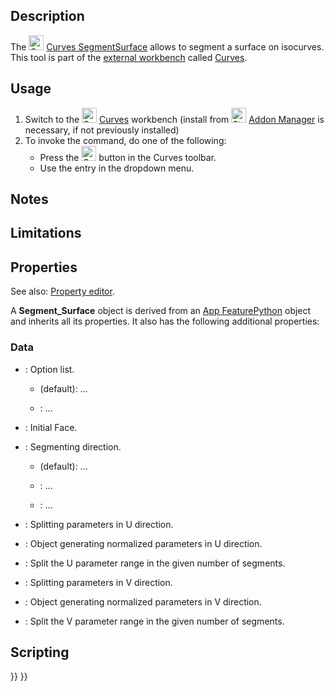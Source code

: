 <languages/>
<translate>

<!--T:1-->
{{Docnav
|[[Curves_GordonSurface|GordonSurface]]
|[[Curves_CompressionSpring|CompressionSpring]]
|[[Curves_Workbench|Curves]]
|IconL=Curves_GordonSurface.svg
|IconR=Curves_CompressionSpring.svg
|IconC=Curves_workbench_icon.svg
}}

<!--T:2-->
{{GuiCommand
|Name=Curves SegmentSurface
|MenuLocation=Surfaces → Segment surface
|Workbenches=[[Curves_Workbench|Curves]]
}}

==Description== <!--T:3-->

<!--T:4-->
The [[Image:Curves_SegmentSurface.svg|24px]] [[Curves_SegmentSurface|Curves SegmentSurface]] allows to segment a surface on isocurves. This tool is part of the [[External_workbenches|external workbench]] called [[Curves_Workbench|Curves]].

==Usage== <!--T:5-->

<!--T:6-->
# Switch to the [[Image:Curves_workbench_icon.svg|24px]] [[Curves_Workbench|Curves]] workbench (install from [[Image:Std_AddonMgr.svg|24px]] [[Std_AddonMgr|Addon Manager]] is necessary, if not previously installed)
# To invoke the command, do one of the following:
#* Press the [[Image:Curves_SegmentSurface.svg|24px]] button in the Curves toolbar.
#* Use the {{MenuCommand|Surfaces → Segment surface}} entry in the dropdown menu.


==Notes== <!--T:7-->


==Limitations== <!--T:8-->


==Properties== <!--T:9-->

See also: [[Property_editor|Property editor]].

A '''Segment_Surface''' object is derived from an [[App_FeaturePython|App FeaturePython]] object and inherits all its properties. It also has the following additional properties:

===Data===

{{TitleProperty|Base}}

* {{PropertyData|Option|Enumeration}}: Option list.
** {{Value|Custom}} (default): ...
** {{Value|Auto}}: ...
* {{PropertyData|Source|LinkSub}}: Initial Face.

{{TitleProperty|Option Auto}}

* {{PropertyData|Direction|Enumeration}}: Segmenting direction.
** {{Value|U}} (default): ...
** {{Value|V}}: ...
** {{Value|Both}}: ...

{{TitleProperty|UDirection}}

* {{PropertyData|Knots U|FloatList}}: Splitting parameters in U direction.
* {{PropertyData|Knots UProvider|Link}}: Object generating normalized parameters in U direction.
* {{PropertyData|Number U|Integer}}: Split the U parameter range in the given number of segments.

{{TitleProperty|VDirection}}

* {{PropertyData|Knots V|FloatList}}: Splitting parameters in V direction.
* {{PropertyData|Knots VProvider|Link}}: Object generating normalized parameters in V direction.
* {{PropertyData|Number V|Integer}}: Split the V parameter range in the given number of segments.

==Scripting== <!--T:10-->


<!--T:11-->
{{Docnav
|[[Curves_GordonSurface|GordonSurface]]
|[[Curves_CompressionSpring|CompressionSpring]]
|[[Curves_Workbench|Curves]]
|IconL=Curves_GordonSurface.svg
|IconR=Curves_CompressionSpring.svg
|IconC=Curves_workbench_icon.svg
}}

</translate>
{{Curves Tools navi{{#translation:}}}}
{{Userdocnavi{{#translation:}}}}